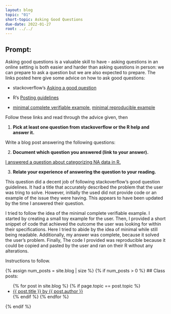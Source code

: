 ```yaml
---
layout: blog
topic: "01"
short-topic: Asking Good Questions
due-date: 2022-01-27
root: ../../
---
```


## Prompt:

Asking good questions is a valuable skill to have - asking questions in an online setting is both easier and harder than asking questions in person: we can prepare to ask a question but we are also expected to prepare.
The links posted here give some advice on how to ask good questions:

- stackoverflow's [Asking a good question](http://stackoverflow.com/help/how-to-ask)

- R's [Posting guidelines](https://www.r-project.org/posting-guide.html)

- [minimal complete verifiable example](https://stackoverflow.com/help/mcve), [minimal reproducible example](https://www.tidyverse.org/help/)

Follow these links and read through the advice given, then

1. **Pick at least one question from stackoverflow or the R help and answer it.**

Write a blog post answering the following questions: 

2. **Document which question you answered (link to your answer).**

[I answered a question about categorizing NA data in R.](https://stackoverflow.com/questions/70839794/recode-continuous-data-into-categorical-data-using-is-na-and-if-else-in-r/70839935#70839935)

3. **Relate your experience of answering the question to your reading. **
 
This question did a decent job of following stackoverflow's good question guidelines. It had a title that accurately described the problem that the user was tring to solve. However, initially the used did not provide code or an example of the issue they were having. This appears to have been updated by the time I answered their question. 

I tried to follow the idea of the minimal complete verifiable example. I started by creating a small toy example for the user. Then, I provided a short snippet of code that achieved the outcome the user was looking for within their specifications. Here I tried to abide by the idea of minimal while still being readable. Additionally, my answer was complete, because it solved the user's problem. Finally, The code I provided was reproducible because it could be copied and pasted by the user and ran on their R without any alterations.  

<!--Go to [https://github.com/Stat585-at-ISU/blog](https://github.com/Stat585-at-ISU/blog) for instructions about how to prepare and submit your blog post.-->
Instructions to follow.


{% assign num_posts = site.blog | size %}
{% if num_posts > 0 %}
## Class posts:

<ul>
{% for post in site.blog %}
  {% if page.topic == post.topic %}
  <li><a href="{{ post.url }}">{{ post.title }} by {{ post.author }}</a></li>
  {% endif %}
{% endfor %}
</ul>
{% endif %}
